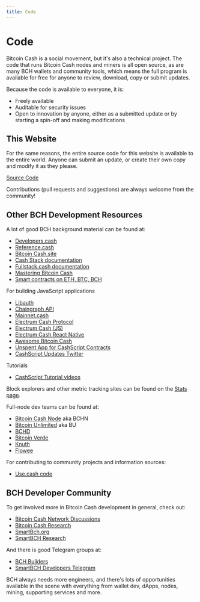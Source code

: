 ```yaml
---
title: Code
---
```


# Code

Bitcoin Cash is a social movement, but it's also a technical project. The code that runs Bitcoin Cash nodes and miners is all open source, as are many BCH wallets and community tools, which means the full program is available for free for anyone to review, download, copy or submit updates.

Because the code is available to everyone, it is:

- Freely available
- Auditable for security issues
- Open to innovation by anyone, either as a submitted update or by starting a spin-off and making modifications

## This Website

For the same reasons, the entire source code for this website is available to the entire world. Anyone can submit an update, or create their own copy and modify it as they please.

[Source Code](https://github.com/JeremyEllingham/bitcoincashpodcast-v2)

Contributions (pull requests and suggestions) are always welcome from the community!

## Other BCH Development Resources

A lot of good BCH background material can be found at:

- [Developers.cash](https://developers.cash/)
- [Reference.cash](https://reference.cash/)
- [Bitcoin Cash.site](https://bitcoincashsite.com/build/)
- [Cash Stack documentation](https://permissionless-software-foundation.github.io/cashstack.info/)
- [Fullstack.cash documentation](https://fullstack.cash/documentation/)
- [Mastering Bitcoin Cash](https://zh.thedev.id/mastering-bitcoin-cash/)
- [Smart contracts on ETH, BTC, BCH](https://kalis.me/smart-contracts-eth-btc-bch/)

For building JavaScript applications

- [Libauth](https://github.com/bitauth/libauth)
- [Chaingraph API](https://chaingraph.cash/)
- [Mainnet.cash](https://mainnet.cash/)
- [Electrum Cash Protocol](https://bitcoincash.network/electrum/protocol-methods.html#blockchain-address-get-history)
- [Electrum Cash (JS)](https://gitlab.com/GeneralProtocols/electrum-cash/library)
- [Electrum Cash React Native](https://gitlab.com/SicutDominus/electrum-cash-react-native)
- [Awesome Bitcoin Cash](https://github.com/2qx/awesome-bitcoin-cash)
- [Unspent App for CashScript Contracts](https://unspent.app/)
- [CashScript Updates Twitter](https://twitter.com/CashScriptBCH)

Tutorials

- [CashScript Tutorial videos](https://www.youtube.com/watch?v=uzzUEQSKTh4)

Block explorers and other metric tracking sites can be found on the [Stats page](/stats#on-chain-bch-data).

Full-node dev teams can be found at:

- [Bitcoin Cash Node](https://bitcoincashnode.org/en/) aka BCHN
- [Bitcoin Unlimited](https://www.bitcoinunlimited.info/) aka BU
- [BCHD](https://bchd.cash/)
- [Bitcoin Verde](https://bitcoinverde.org/)
- [Knuth](https://github.com/k-nuth/kth)
- [Flowee](https://flowee.org/)

For contributing to community projects and information sources:

- [Use.cash code](https://github.com/marcfalzon/usecash)

## BCH Developer Community

To get involved more in Bitcoin Cash development in general, check out:

- [Bitcoin Cash Network Discussions](https://bitcoincashnetworkdiscussions.org/)
- [Bitcoin Cash Research](https://bitcoincashresearch.org/)
- [SmartBch.org](https://smartbch.org/)
- [SmartBCH Research](https://research.smartbch.org/)

And there is good Telegram groups at:

- [BCH Builders](https://t.me/bchbuilders)
- [SmartBCH Developers Telegram](https://t.me/smartbchdevelopers)

BCH always needs more engineers, and there's lots of opportunities available in the scene with everything from wallet dev, dApps, nodes, mining, supporting services and more.
